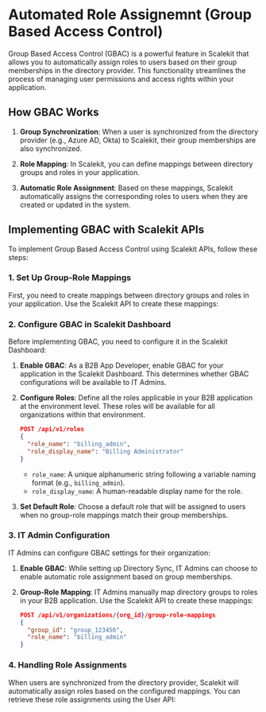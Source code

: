 # Automated Role Assignemnt (Group Based Access Control)

Group Based Access Control (GBAC) is a powerful feature in Scalekit that allows you to automatically assign roles to users based on their group memberships in the directory provider. This functionality streamlines the process of managing user permissions and access rights within your application.

## How GBAC Works

1. **Group Synchronization**: When a user is synchronized from the directory provider (e.g., Azure AD, Okta) to Scalekit, their group memberships are also synchronized.

2. **Role Mapping**: In Scalekit, you can define mappings between directory groups and roles in your application.

3. **Automatic Role Assignment**: Based on these mappings, Scalekit automatically assigns the corresponding roles to users when they are created or updated in the system.

## Implementing GBAC with Scalekit APIs

To implement Group Based Access Control using Scalekit APIs, follow these steps:

### 1. Set Up Group-Role Mappings

First, you need to create mappings between directory groups and roles in your application. Use the Scalekit API to create these mappings:

### 2. Configure GBAC in Scalekit Dashboard

Before implementing GBAC, you need to configure it in the Scalekit Dashboard:

1. **Enable GBAC**: As a B2B App Developer, enable GBAC for your application in the Scalekit Dashboard. This determines whether GBAC configurations will be available to IT Admins.

2. **Configure Roles**: Define all the roles applicable in your B2B application at the environment level. These roles will be available for all organizations within that environment.

   ```json
   POST /api/v1/roles
   {
     "role_name": "billing_admin",
     "role_display_name": "Billing Administrator"
   }
   ```

   - `role_name`: A unique alphanumeric string following a variable naming format (e.g., `billing_admin`).
   - `role_display_name`: A human-readable display name for the role.

3. **Set Default Role**: Choose a default role that will be assigned to users when no group-role mappings match their group memberships.

### 3. IT Admin Configuration

IT Admins can configure GBAC settings for their organization:

1. **Enable GBAC**: While setting up Directory Sync, IT Admins can choose to enable automatic role assignment based on group memberships.

2. **Group-Role Mapping**: IT Admins manually map directory groups to roles in your B2B application. Use the Scalekit API to create these mappings:

   ```json
   POST /api/v1/organizations/{org_id}/group-role-mappings
   {
     "group_id": "group_123456",
     "role_name": "billing_admin"
   }
   ```

### 4. Handling Role Assignments

When users are synchronized from the directory provider, Scalekit will automatically assign roles based on the configured mappings. You can retrieve these role assignments using the User API:
